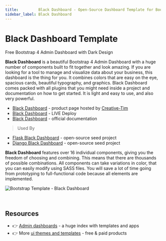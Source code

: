 ```yaml
---
title:         Black Dashboard - Open-Source Dashboard Template for Bootstrap 4
sidebar_label: Black Dashboard
---
```


# Black Dashboard Template

<SubHeading>Free Bootstrap 4 Admin Dashboard with Dark Design</SubHeading>

**Black Dashboard** is a beautiful Bootstrap 4 Admin Dashboard with a huge number of components built to fit together and look amazing. If you are looking for a tool to manage and visualize data about your business, this dashboard is the thing for you. It combines colors that are easy on the eye, spacious cards, beautiful typography, and graphics. Black Dashboard comes packed with all plugins that you might need inside a project and documentation on how to get started. It is light and easy to use, and also very powerful.

- [Black Dashboard](https://bit.ly/2L0W6Z7) - product page hosted by [Creative-Tim](../partners/creative-tim.mdx)
- [Black Dashboard](https://bit.ly/33cmpRA) - LIVE Deploy
- [Black Dashboard](https://bit.ly/3tj1fMc) - official documentation

> Used By

- [Flask Black Dashboard](../../products/flask-dashboards/black-dashboard.mdx) - open-source seed project
- [Django Black Dashboard](../../products/django-dashboards/black-dashboard.mdx) - open-source seed project

**Black Dashboard** features over 16 individual components, giving you the freedom of choosing and combining. This means that there are thousands of possible combinations. All components can take variations in color, that you can easily modify using SASS files. You will save a lot of time going from prototyping to full-functional code because all elements are implemented.

![Bootstrap Template - Black Dashboard](../../../static/assets/docs-cover-black-dashboard.jpg)

<br />

## Resources

- 👉 [Admin dashboards](https://www.admin-dashboards.com/) - a huge index with templates and apps
- 👉 More [ui themes and templates](https://www.ui-themes.com/) - free & paid products
